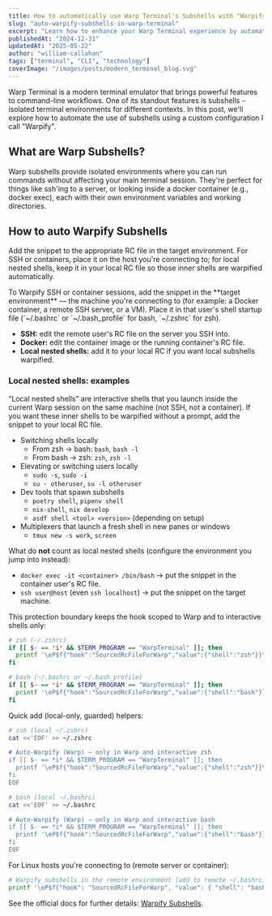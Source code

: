 ```yaml
---
title: How to automatically use Warp Terminal's Subshells with "Warpify"
slug: "auto-warpify-subshells-in-warp-terminal"
excerpt: "Learn how to enhance your Warp Terminal experience by automatically using subshells with a custom Warpify configuration"
publishedAt: "2024-12-31"
updatedAt: "2025-05-22"
author: "william-callahan"
tags: ["terminal", "CLI", "technology"]
coverImage: "/images/posts/modern_terminal_blog.svg"
---
```


Warp Terminal is a modern terminal emulator that brings powerful features to command-line workflows. One of its standout features is subshells - isolated terminal environments for different contexts. In this post, we'll explore how to automate the use of subshells using a custom configuration I call "Warpify".

## What are Warp Subshells?

Warp subshells provide isolated environments where you can run commands without affecting your main terminal session. They're perfect for things like ssh'ing to a server, or looking inside a docker container (e.g., docker exec), each with their own environment variables and working directories.

## How to auto Warpify Subshells

Add the snippet to the appropriate RC file in the target environment. For SSH or containers, place it on the host you're
connecting to; for local nested shells, keep it in your local RC file so those inner shells are warpified automatically.

<BackgroundInfo title="Important: Configure this on the host you're connecting to">
  To Warpify SSH or container sessions, add the snippet in the **target environment** — the machine you're connecting to
  (for example: a Docker container, a remote SSH server, or a VM). Place it in that user's shell startup file (`~/.bashrc`
  or `~/.bash_profile` for bash, `~/.zshrc` for zsh).

  - **SSH:** edit the remote user's RC file on the server you SSH into.
  - **Docker:** edit the container image or the running container's RC file.
  - **Local nested shells:** add it to your local RC if you want local subshells warpified.
</BackgroundInfo>

### Local nested shells: examples

“Local nested shells” are interactive shells that you launch inside the current Warp session on the same machine (not SSH,
not a container). If you want these inner shells to be warpified without a prompt, add the snippet to your local RC file.

- Switching shells locally
  - From zsh → bash: `bash`, `bash -l`
  - From bash → zsh: `zsh`, `zsh -l`
- Elevating or switching users locally
  - `sudo -s`, `sudo -i`
  - `su - otheruser`, `su -l otheruser`
- Dev tools that spawn subshells
  - `poetry shell`, `pipenv shell`
  - `nix-shell`, `nix develop`
  - `asdf shell <tool> <version>` (depending on setup)
- Multiplexers that launch a fresh shell in new panes or windows
  - `tmux new -s work`, `screen`

What do **not** count as local nested shells (configure the environment you jump into instead):

- `docker exec -it <container> /bin/bash` → put the snippet in the container user's RC file.
- `ssh user@host` (even `ssh localhost`) → put the snippet on the target machine.

This protection boundary keeps the hook scoped to Warp and to interactive shells only:

```bash
# zsh (~/.zshrc)
if [[ $- == *i* && $TERM_PROGRAM == "WarpTerminal" ]]; then
  printf '\eP$f{"hook":"SourcedRcFileForWarp","value":{"shell":"zsh"}}\x9c'
fi
```

```bash
# bash (~/.bashrc or ~/.bash_profile)
if [[ $- == *i* && $TERM_PROGRAM == "WarpTerminal" ]]; then
  printf '\eP$f{"hook":"SourcedRcFileForWarp","value":{"shell":"bash"}}\x9c'
fi
```

Quick add (local-only, guarded) helpers:

```bash
# zsh (local ~/.zshrc)
cat <<'EOF' >> ~/.zshrc

# Auto-Warpify (Warp) — only in Warp and interactive zsh
if [[ $- == *i* && $TERM_PROGRAM == "WarpTerminal" ]]; then
  printf '\eP$f{"hook":"SourcedRcFileForWarp","value":{"shell":"zsh"}}\x9c'
fi
EOF
```

```bash
# bash (local ~/.bashrc)
cat <<'EOF' >> ~/.bashrc

# Auto-Warpify (Warp) — only in Warp and interactive bash
if [[ $- == *i* && $TERM_PROGRAM == "WarpTerminal" ]]; then
  printf '\eP$f{"hook":"SourcedRcFileForWarp","value":{"shell":"bash"}}\x9c'
fi
EOF
```

For Linux hosts you're connecting to (remote server or container):

```bash
# Warpify subshells in the remote environment (add to remote ~/.bashrc)
printf '\eP$f{"hook": "SourcedRcFileForWarp", "value": { "shell": "bash" }}\x9c'
```

See the official docs for further details: [Warpify Subshells](https://docs.warp.dev/terminal/warpify/subshells).

